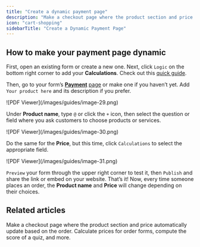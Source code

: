 ```yaml
---
title: "Create a dynamic payment page"
description: "Make a checkout page where the product section and price automatically update for each customer based on their order."
icon: "cart-shopping"
sidebarTitle: "Create a Dynamic Payment Page"
---
```



## How to make your payment page dynamic

First, open an existing form or create a new one. Next, click `Logic` on the bottom right corner to add your **Calculations**. Check out this [quick guide](/calculations#9969fe70824745d4bd3b8ca72efcf0af).

Then, go to your form’s **[Payment](/payment-page)** [page](/payment-page) or make one if you haven’t yet. Add `Your product here` and its description if you prefer.

<Frame>
  ![PDF Viewer](/images/guides/image-29.png)
</Frame>

Under **Product name**, type `@` or click the `+` icon, then select the question or field where you ask customers to choose products or services.

<Frame style={{ width: '480px' , height: '285px' }}>
  ![PDF Viewer](/images/guides/image-30.png)
</Frame>

Do the same for the **Price**, but this time, click `Calculations` to select the appropriate field.

<Frame style={{ width: '480px' , height: '393px' }}>
  ![PDF Viewer](/images/guides/image-31.png)
</Frame>

`Preview` your form through the upper right corner to test it, then `Publish` and share the link or embed on your website. That’s it! Now, every time someone places an order, the **Product name** and **Price** will change depending on their choices.

## Related articles

<CardGroup cols={3}>
  <Card title="Payment Page" href="/payment-page" icon="credit-card" iconType="regular" color="#FFC738">
  Make a checkout page where the product section and price automatically update based on the order.
  </Card>
  <Card title="Calculations and variables" href="/calculations" icon="calculator-simple" iconType="regular" color="#FFC738">
    Calculate prices for order forms, compute the score of a quiz, and more.
  </Card>
</CardGroup>

